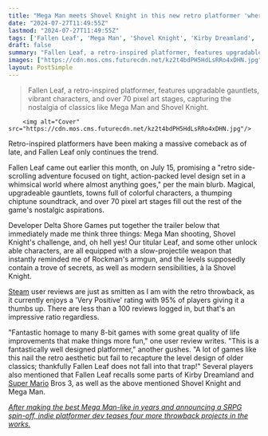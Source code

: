 ```yaml
---
title: "Mega Man meets Shovel Knight in this new retro platformer 'where almost anything goes,' and Steam reviews are already glowing"
date: "2024-07-27T11:49:55Z"
lastmod: "2024-07-27T11:49:55Z"
tags: ['Fallen Leaf', 'Mega Man', 'Shovel Knight', 'Kirby Dreamland', 'Super Mario Bros 3']
draft: false
summary: "Fallen Leaf, a retro-inspired platformer, features upgradable gauntlets, vibrant characters, and over 70 pixel art stages, capturing the nostalgia of classics like Mega Man and Shovel Knight."
images: ["https://cdn.mos.cms.futurecdn.net/kz2t4bdPH5HdLsRRo4xDHN.jpg"]
layout: PostSimple
---
```

> Fallen Leaf, a retro-inspired platformer, features upgradable gauntlets, vibrant characters, and over 70 pixel art stages, capturing the nostalgia of classics like Mega Man and Shovel Knight.


        <img alt="Cover" src="https://cdn.mos.cms.futurecdn.net/kz2t4bdPH5HdLsRRo4xDHN.jpg"/>
        
Retro-inspired platformers have been making a massive comeback as of late, and Fallen Leaf only continues the trend.

Fallen Leaf came out earlier this month, on July 15, promising a "retro side-scrolling adventure focused on tight, action-packed level design set in a whimsical world where almost anything goes," per the main blurb. Magical, upgradeable gauntlets, towns full of colorful characters, a thumping chiptune soundtrack, and over 70 pixel art stages fill out the rest of the game's nostalgic aspirations.

Developer Delta Shore Games put together the trailer below that immediately made me think three things: Mega Man shooting, Shovel Knight's challenge, and, oh hell yes! Our titular Leaf, and some other unlock able characters, are all equipped with a slow-projectile weapon that instantly reminded me of Rockman's armgun, and the levels supposedly contain a trove of secrets, as well as modern sensibilities, à la Shovel Knight.

[Steam](https://store.steampowered.com/app/1459010/Fallen_Leaf/#app_reviews_hash) user reviews are just as smitten as I am with the retro throwback, as it currently enjoys a 'Very Positive' rating with 95% of players giving it a thumbs up. There are less than a 100 reviews logged in, but that's an impressive ratio regardless.

"Fantastic homage to many 8-bit games with some great quality of life improvements that make things more fun," one user review writes. "This is a fantastically well designed platformer," another gushes. "A lot of games like this nail the retro aesthetic but fail to recapture the level design of older classics; thankfully Fallen Leaf does not fall into that trap!" Several players also mentioned that Fallen Leaf recalls some parts of Kirby Dreamland and [Super Mario](https://www.gamesradar.com/tag/super-mario/) Bros 3, as well as the above mentioned Shovel Knight and Mega Man.

[<em>After making the best Mega Man-like in years and announcing a SRPG spin-off, indie platformer dev teases four more throwback projects in the works.</em>](https://www.gamesradar.com/games/platformer/after-making-the-best-mega-man-like-in-years-and-announcing-a-srpg-spin-off-indie-platformer-dev-teases-four-more-throwback-projects-in-the-works/)
        